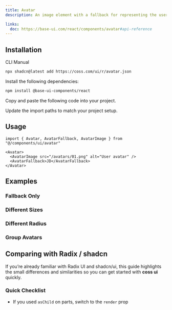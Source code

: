```yaml
---
title: Avatar
description: An image element with a fallback for representing the user.

links:
  doc: https://base-ui.com/react/components/avatar#api-reference
---
```


<ComponentPreview name="avatar-demo" />

## Installation

<CodeTabs>

<TabsList>
  <TabsTab value="cli">CLI</TabsTab>
  <TabsTab value="manual">Manual</TabsTab>
</TabsList>

<TabsPanel value="cli">

```bash
npx shadcn@latest add https://coss.com/ui/r/avatar.json
```

</TabsPanel>

<TabsPanel value="manual">

<Steps>

<Step>Install the following dependencies:</Step>

```bash
npm install @base-ui-components/react
```

<Step>Copy and paste the following code into your project.</Step>

<ComponentSource name="avatar" title="components/ui/avatar.tsx" />

<Step>Update the import paths to match your project setup.</Step>

</Steps>

</TabsPanel>

</CodeTabs>

## Usage

```tsx
import { Avatar, AvatarFallback, AvatarImage } from "@/components/ui/avatar"
```

```tsx
<Avatar>
  <AvatarImage src="/avatars/01.png" alt="User avatar" />
  <AvatarFallback>JD</AvatarFallback>
</Avatar>
```

## Examples

### Fallback Only

<ComponentPreview
  name="avatar-fallback"
  className="[&_[data-slot=code]_pre]:h-[240px] [&_[data-slot=preview]>*]:h-[240px]"
/>

### Different Sizes

<ComponentPreview
  name="avatar-size"
  className="[&_[data-slot=code]_pre]:h-[240px] [&_[data-slot=preview]>*]:h-[240px]"
/>

### Different Radius

<ComponentPreview
  name="avatar-radius"
  className="[&_[data-slot=code]_pre]:h-[240px] [&_[data-slot=preview]>*]:h-[240px]"
/>

### Group Avatars

<ComponentPreview
  name="avatar-group"
  className="[&_[data-slot=code]_pre]:h-[240px] [&_[data-slot=preview]>*]:h-[240px]"
/>

## Comparing with Radix / shadcn

If you’re already familiar with Radix UI and shadcn/ui, this guide highlights the small differences and similarities so you can get started with **coss ui** quickly.

### Quick Checklist

- If you used `asChild` on parts, switch to the `render` prop
